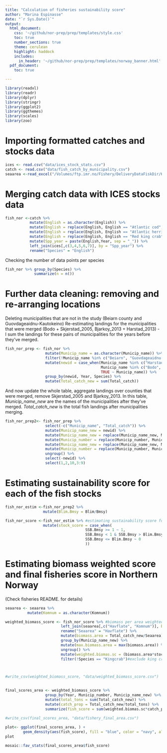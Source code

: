 ```yaml
---
title: "Calculation of fisheries sustainability score"
author: "Marina Espinasse"
date: "`r Sys.Date()`"
output:
  html_document:
    css: '~/github/nor-prep/prep/templates/style.css'
    toc: true
    number_sections: true
    theme: cerulean
    highlight: haddock
    includes: 
      in_header: '~/github/nor-prep/prep/templates/norway_banner.html'
  pdf_document:
    toc: true

---
```


```r
library(readxl)
library(readr)
library(dplyr)
library(stringr)
library(ggplot2)
library(ggthemes)
library(scales)
library(zoo)
```

# Importing formatted catches and stocks data
```r
ices <- read.csv("data/ices_stock_stats.csv")
catch <- read.csv("data/fish_catch_by_municipality.csv")
seaarea <-read_excel("/Volumes/ftp.imr.no/Fishery/DeliveryDataFiskDir/KommArea.xlsx")
```

# Merging catch data with ICES stocks data
```r
fish_nor <-catch %>% 
           mutate(English = as.character(English)) %>% 
           mutate(English = replace(English, English == "Atlantic cod", "Cod")) %>% 
           mutate(English = replace(English, English == "Atlantic herring", "Herring")) %>% 
           mutate(English = replace(English, English == "Red king crab", "Kingcrab")) %>% 
           mutate(Spp_year = paste(English,Year, sep = "_")) %>% 
           left_join(ices[,c(3,4,5,6,7)], by = "Spp_year") %>% 
           rename("Species" = "English") 
```

Checking the number of data points per species
```r
fish_nor %>% group_by(Species) %>% 
             summarize(n = n())
```


# Further data cleaning: removing and re-arranging locations 

Deleting municipalities that are not in the study (Beiarn county and Guovdageaidnu-Kautokeino)
Re-estimating landings for the municipalities that were merged (Bodo + Skjerstad_2005, Bjarkoy_2013 + Harstad_2013) - I sum the landings for these pairs of municipalities for the years before they've merged. 
```r
fish_nor_prep <- fish_nor %>% 
                  mutate(Municip_name = as.character(Municip_name)) %>% 
                  filter(!Municip_name %in% c("Beiarn", "Guovdageaidnu-Kautokeino")) %>% #mind the correct spelling of Guo... county
                  mutate(newid = case_when(Municip_name %in% c("Harstad_2013", "Bjarkoy_2013") ~ "1",
                                           Municip_name %in% c("Bodo", "Skjerstad_2005") ~ "2",
                                           TRUE ~ Municip_name)) %>% 
                  group_by(newid, Year, Species) %>% 
                  mutate(Total_catch_new = sum(Total_catch))
```

And now update the whole table, aggregate landings over counties that were merged, remove Skjerstad_2005 and Bjarkoy_2013.
In this table, *Municip_name_new* are the names of the municipalities after they've merged. *Total_catch_new* is the total fish landings after municipalities merging.
```r
fish_nor_prep2<- fish_nor_prep %>% 
                  select(-c("Municip_name", "Total_catch")) %>% 
                  mutate(Municip_name_new = newid) %>% 
                  mutate(Municip_name_new = replace(Municip_name_new, Municip_name_new == "1", "Harstad")) %>% 
                  mutate(Municip_number = replace(Municip_number, Municip_name_new == "Harstad", "1903")) %>% 
                  mutate(Municip_name_new = replace(Municip_name_new, Municip_name_new == "2", "Bodo")) %>% 
                  mutate(Municip_number = replace(Municip_number, Municip_name_new == "Bodo", "1804")) %>% 
                  ungroup() %>% 
                  select(-newid) %>% 
                  select(1,2,10,3:9)
```


# Estimating sustainability score for each of the fish stocks
```r
fish_nor_estim <-fish_nor_prep2 %>% 
                 mutate(Blim.Bmsy = Blim/Bmsy)

fish_nor_score <-fish_nor_estim %>% #estimating sustainability score for each stock (each species) - variable  "stock_score"
                 mutate(stock_score = case_when(
                                    SSB.Bmsy >= 1 ~ 1,
                                    SSB.Bmsy < 1 & SSB.Bmsy > Blim.Bmsy ~ (SSB.Bmsy - Blim.Bmsy)/Blim.Bmsy,
                                    SSB.Bmsy <= Blim.Bmsy ~ 0
                                    ))
```

# Estimating biomass weighted score and final fisheries score in Northern Norway 
(Check fisheries README. for details)
```r
seaarea <- seaarea %>% 
          mutate(Komnum = as.character(Komnum))   

weighted_biomass_score <- fish_nor_score %>% #biomass per area weighted by maximal biomass per area
                         left_join(seaarea[,c("Havflate", "Komnum")], by = c("Municip_number" = "Komnum")) %>% 
                         rename("Seaarea" = "Havflate") %>% 
                         mutate(biomass.area = Total_catch_new/Seaarea) %>% 
                         group_by(Municip_name_new) %>% 
                         mutate(max.biomass.area = max(biomass.area)) %>% 
                         ungroup() %>%  
                         mutate(weighted.biomas.sc = (biomass.area*stock_score)/max.biomass.area) %>%  
                         filter(!Species == "Kingcrab")#exclude king crab, it does not have SSB, Bmsy and Blim



#write_csv(weighted_biomass_score, "data/weighted_biomass_score.csv")

                                                 
final_scores_area <- weighted_biomass_score %>%
                  group_by(Year, Municip_number, Municip_name_new) %>% 
                  mutate(total_tons = sum(Total_catch_new)) %>%
                  mutate(catch_prop = Total_catch_new/total_tons) %>% 
                  summarize(fish_score = sum(weighted.biomas.sc*catch_prop*100))
                 
#write_csv(final_scores_area, "data/fishery_final_area.csv") 
```

```r
plot<- ggplot(final_scores_area, ) +
        geom_density(aes(fish_score), fill = "blue", color = "navy", alpha = 0.7)
plot                
```

```r
mosaic::fav_stats(final_scores_area$fish_score)                
```



